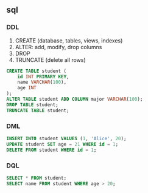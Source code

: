 ## sql
### DDL
1. CREATE (database, tables, views, indexes)
2. ALTER: add, modify, drop columns
3. DROP
4. TRUNCATE (delete all rows)
```sql
CREATE TABLE student (
    id INT PRIMARY KEY,
    name VARCHAR(100),
    age INT
);
ALTER TABLE student ADD COLUMN major VARCHAR(100);
DROP TABLE student;
TRUNCATE TABLE student;
```

### DML
```sql
INSERT INTO student VALUES (1, 'Alice', 20);
UPDATE student SET age = 21 WHERE id = 1;
DELETE FROM student WHERE id = 1;
```

### DQL
```sql
SELECT * FROM student;
SELECT name FROM student WHERE age > 20;
```
